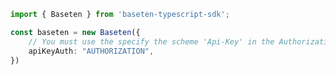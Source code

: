 ```typescript index.ts
import { Baseten } from 'baseten-typescript-sdk';

const baseten = new Baseten({
    // You must use the specify the scheme 'Api-Key' in the Authorization header. For example, `Authorization: Api-Key <Your_Api_Key>`
    apiKeyAuth: "AUTHORIZATION",
})